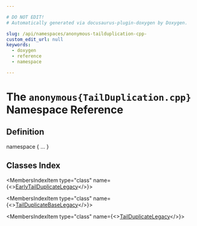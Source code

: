 ```yaml
---

# DO NOT EDIT!
# Automatically generated via docusaurus-plugin-doxygen by Doxygen.

slug: /api/namespaces/anonymous-tailduplication-cpp-
custom_edit_url: null
keywords:
  - doxygen
  - reference
  - namespace

---
```





# The `anonymous{TailDuplication.cpp}` Namespace Reference

<DoxygenPage pluginConfig={pluginConfig}>



## Definition

<CodeBlock>namespace &#123; ... &#125;</CodeBlock>

## Classes Index

<MembersIndex>

<MembersIndexItem
  type="class"
  name={<><a href="/docs/api/classes/anonymous-namespace-tailduplication-cpp-/earlytailduplicatelegacy">EarlyTailDuplicateLegacy</a></>}>
</MembersIndexItem>

<MembersIndexItem
  type="class"
  name={<><a href="/docs/api/classes/anonymous-namespace-tailduplication-cpp-/tailduplicatebaselegacy">TailDuplicateBaseLegacy</a></>}>
</MembersIndexItem>

<MembersIndexItem
  type="class"
  name={<><a href="/docs/api/classes/anonymous-namespace-tailduplication-cpp-/tailduplicatelegacy">TailDuplicateLegacy</a></>}>
</MembersIndexItem>

</MembersIndex>


</DoxygenPage>

